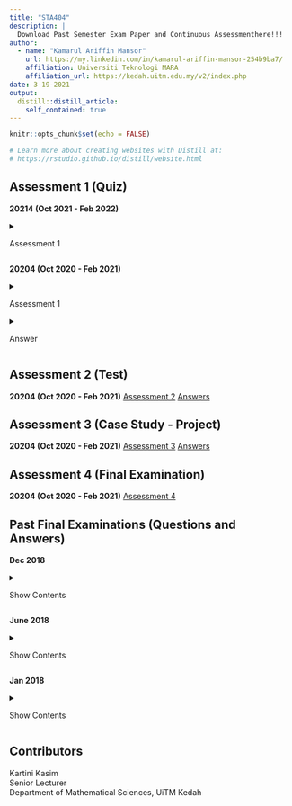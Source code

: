 ```yaml
---
title: "STA404"
description: |
  Download Past Semester Exam Paper and Continuous Assessmenthere!!!
author: 
  - name: "Kamarul Ariffin Mansor"
    url: https://my.linkedin.com/in/kamarul-ariffin-mansor-254b9ba7/
    affiliation: Universiti Teknologi MARA
    affiliation_url: https://kedah.uitm.edu.my/v2/index.php
date: 3-19-2021
output: 
  distill::distill_article:
    self_contained: true
---
```


```r
knitr::opts_chunk$set(echo = FALSE)

# Learn more about creating websites with Distill at:
# https://rstudio.github.io/distill/website.html
```

## Assessment 1 (Quiz)

**20214 (Oct 2021 - Feb 2022)**\

<details>

<summary>

Assessment 1

</summary>

<center>

<embed src="files/Assessment Repository/STA404/20214 (OCT 2021 - FEB 2022)/ASSESSMENT 1 (QUIZ)/QUESTIONS.pdf" type="application/pdf" width="100%" height="970px" />

<p>

If you can't view the pdf file, click on the file's link - <a href="files/Assessment Repository/STA404/20214 (OCT 2021 - FEB 2022)/ASSESSMENT 1 (QUIZ)/QUESTIONS.pdf"> Download PDF!</a>

</p>

</center>

</details>

**20204 (Oct 2020 - Feb 2021)**\

<details>

<summary>

Assessment 1

</summary>

<center>

<embed src="files/Assessment Repository/STA404/20204 (OCT 2020 - FEB 2021)/ASSESSMENT 1 (QUIZ)/QUESTIONS.pdf" type="application/pdf" width="100%" height="970px" />

<p>

If you can't view the pdf file, click on the file's link - <a href="files/Assessment Repository/STA404/20204 (OCT 2020 - FEB 2021)/ASSESSMENT 1 (QUIZ)/QUESTIONS.pdf"> Download PDF!</a>

</p>

</center>

</details>

<details>

<summary>

Answer

</summary>

<center>

<embed src="files/Assessment Repository/STA404/20204 (OCT 2020 - FEB 2021)/ASSESSMENT 1 (QUIZ)/ANSWERS.pdf" type="application/pdf" width="100%" height="970px" />

<p>

If you can't view the pdf file, click on the file's link - <a href="files/Assessment Repository/STA404/20204 (OCT 2020 - FEB 2021)/ASSESSMENT 1 (QUIZ)/ANSWERS.pdf"> Download PDF!</a>

</p>

</center>

</details>

## Assessment 2 (Test)

**20204 (Oct 2020 - Feb 2021)** [Assessment 2](files/Assessment%20Repository/STA404/20204%20(OCT%202020%20-%20FEB%202021)/ASSESSMENT%202%20(TEST)/QUESTIONS.pdf) [Answers](files/Assessment%20Repository/STA404/20204%20(OCT%202020%20-%20FEB%202021)/ASSESSMENT%202%20(TEST)/ANSWERS.pdf)

## Assessment 3 (Case Study - Project)

**20204 (Oct 2020 - Feb 2021)** [Assessment 3](files/Assessment%20Repository/STA404/20204%20(OCT%202020%20-%20FEB%202021)/ASSESSMENT%203%20(CASE%20STUDY-PROJECT)/CASE%20STUDY/QUESTIONS.pdf) [Answers](files/Assessment%20Repository/STA404/20204%20(OCT%202020%20-%20FEB%202021)/ASSESSMENT%203%20(CASE%20STUDY-PROJECT)/CASE%20STUDY/ANSWERS.pdf)

## Assessment 4 (Final Examination)

**20204 (Oct 2020 - Feb 2021)** [Assessment 4](files/Assessment%20Repository/STA404/20204%20(OCT%202020%20-%20FEB%202021)/ASSESSMENT%204%20(FINAL%20ASSESSMENT)/QUESTIONS.pdf)

## Past Final Examinations (Questions and Answers)

**Dec 2018**\

<details>

<summary>

Show Contents

</summary>

<center>

<embed src="files/Assessment Repository/STA404/Past Exams/2018 December.pdf" type="application/pdf" width="100%" height="970px" />

<p>

If you can't view the pdf file, click on the file's link - <a href="files/Assessment Repository/STA404/Past Exams/2018 December.pdf"> Download PDF!</a>

</p>

</center>

</details>

**June 2018**\

<details>

<summary>

Show Contents

</summary>

<center>

<embed src="files/Assessment Repository/STA404/Past Exams/2018 June.pdf" type="application/pdf" width="100%" height="970px" />

<p>

If you can't view the pdf file, click on the file's link - <a href="files/Assessment Repository/STA404/Past Exams/2018 June.pdf"> Download PDF!</a>

</p>

</center>

</details>

**Jan 2018**\

<details>

<summary>

Show Contents

</summary>

<center>

<embed src="files/Assessment Repository/STA404/Past Exams/2018 January.pdf" type="application/pdf" width="100%" height="970px" />

<p>

If you can't view the pdf file, click on the file's link - <a href="files/Assessment Repository/STA404/Past Exams/2018 January.pdf"> Download PDF!</a>

</p>

</center>

</details>

## Contributors {.appendix}

Kartini Kasim\
Senior Lecturer\
Department of Mathematical Sciences, UiTM Kedah
